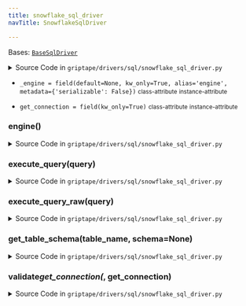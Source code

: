 ```yaml
---
title: snowflake_sql_driver
navTitle: SnowflakeSqlDriver

---
```


<span id="griptape.drivers.sql.snowflake_sql_driver.SnowflakeSqlDriver"></span>

Bases:
 [`BaseSqlDriver`](./#griptape.drivers.sql.BaseSqlDriver "BaseSqlDriver (griptape.drivers.sql.BaseSqlDriver)")

<details><summary>Source Code in <code>griptape&#47;drivers&#47;sql&#47;snowflake_sql_driver.py</code></summary>

```python
@define
class SnowflakeSqlDriver(BaseSqlDriver):
    get_connection: Callable[[], SnowflakeConnection] = field(kw_only=True)
    _engine: Optional[Engine] = field(default=None, kw_only=True, alias="engine", metadata={"serializable": False})

    @get_connection.validator  # pyright: ignore[reportFunctionMemberAccess]
    def validate_get_connection(self, _: Attribute, get_connection: Callable[[], SnowflakeConnection]) -> None:
        snowflake_connection = get_connection()
        snowflake = import_optional_dependency("snowflake")

        if not isinstance(snowflake_connection, snowflake.connector.SnowflakeConnection):
            raise ValueError("The get_connection function must return a SnowflakeConnection")
        if not snowflake_connection.schema or not snowflake_connection.database:
            raise ValueError("Provide a schema and database for the Snowflake connection")

    @lazy_property()
    def engine(self) -> Engine:
        return import_optional_dependency("sqlalchemy").create_engine(
            "snowflake://not@used/db",
            creator=self.get_connection,
        )

    def execute_query(self, query: str) -> Optional[list[BaseSqlDriver.RowResult]]:
        rows = self.execute_query_raw(query)

        if rows:
            return [BaseSqlDriver.RowResult(row) for row in rows]
        return None

    def execute_query_raw(self, query: str) -> Optional[list[dict[str, Any]]]:
        sqlalchemy = import_optional_dependency("sqlalchemy")

        with self.engine.connect() as con:
            results = con.execute(sqlalchemy.text(query))

            if results is not None:
                if results.returns_rows:
                    return [dict(result._mapping) for result in results]
                return None
            raise ValueError("No results found")

    def get_table_schema(self, table_name: str, schema: Optional[str] = None) -> Optional[str]:
        sqlalchemy = import_optional_dependency("sqlalchemy")

        try:
            metadata_obj = sqlalchemy.MetaData()
            metadata_obj.reflect(bind=self.engine)
            table = sqlalchemy.Table(table_name, metadata_obj, schema=schema, autoload=True, autoload_with=self.engine)
            return str([(c.name, c.type) for c in table.columns])
        except sqlalchemy.exc.NoSuchTableError:
            return None
```

</details>

-   `_engine = field(default=None, kw_only=True, alias='engine', metadata={'serializable': False})` <small>class-attribute</small> <small>instance-attribute</small>  <span id="griptape.drivers.sql.snowflake_sql_driver.SnowflakeSqlDriver._engine"></span> 

-   `get_connection = field(kw_only=True)` <small>class-attribute</small> <small>instance-attribute</small>  <span id="griptape.drivers.sql.snowflake_sql_driver.SnowflakeSqlDriver.get_connection"></span> 

<span id="griptape.drivers.sql.snowflake_sql_driver.SnowflakeSqlDriver.engine"></span>

### engine()

<details><summary>Source Code in <code>griptape&#47;drivers&#47;sql&#47;snowflake_sql_driver.py</code></summary>

```python
@lazy_property()
def engine(self) -> Engine:
    return import_optional_dependency("sqlalchemy").create_engine(
        "snowflake://not@used/db",
        creator=self.get_connection,
    )
```

</details>

<span id="griptape.drivers.sql.snowflake_sql_driver.SnowflakeSqlDriver.execute_query"></span>

### execute_query(query)

<details><summary>Source Code in <code>griptape&#47;drivers&#47;sql&#47;snowflake_sql_driver.py</code></summary>

```python
def execute_query(self, query: str) -> Optional[list[BaseSqlDriver.RowResult]]:
    rows = self.execute_query_raw(query)

    if rows:
        return [BaseSqlDriver.RowResult(row) for row in rows]
    return None
```

</details>

<span id="griptape.drivers.sql.snowflake_sql_driver.SnowflakeSqlDriver.execute_query_raw"></span>

### execute_query_raw(query)

<details><summary>Source Code in <code>griptape&#47;drivers&#47;sql&#47;snowflake_sql_driver.py</code></summary>

```python
def execute_query_raw(self, query: str) -> Optional[list[dict[str, Any]]]:
    sqlalchemy = import_optional_dependency("sqlalchemy")

    with self.engine.connect() as con:
        results = con.execute(sqlalchemy.text(query))

        if results is not None:
            if results.returns_rows:
                return [dict(result._mapping) for result in results]
            return None
        raise ValueError("No results found")
```

</details>

<span id="griptape.drivers.sql.snowflake_sql_driver.SnowflakeSqlDriver.get_table_schema"></span>

### get_table_schema(table_name, schema=None)

<details><summary>Source Code in <code>griptape&#47;drivers&#47;sql&#47;snowflake_sql_driver.py</code></summary>

```python
def get_table_schema(self, table_name: str, schema: Optional[str] = None) -> Optional[str]:
    sqlalchemy = import_optional_dependency("sqlalchemy")

    try:
        metadata_obj = sqlalchemy.MetaData()
        metadata_obj.reflect(bind=self.engine)
        table = sqlalchemy.Table(table_name, metadata_obj, schema=schema, autoload=True, autoload_with=self.engine)
        return str([(c.name, c.type) for c in table.columns])
    except sqlalchemy.exc.NoSuchTableError:
        return None
```

</details>

<span id="griptape.drivers.sql.snowflake_sql_driver.SnowflakeSqlDriver.validate_get_connection"></span>

### validate*get_connection(*, get_connection)

<details><summary>Source Code in <code>griptape&#47;drivers&#47;sql&#47;snowflake_sql_driver.py</code></summary>

```python
@get_connection.validator  # pyright: ignore[reportFunctionMemberAccess]
def validate_get_connection(self, _: Attribute, get_connection: Callable[[], SnowflakeConnection]) -> None:
    snowflake_connection = get_connection()
    snowflake = import_optional_dependency("snowflake")

    if not isinstance(snowflake_connection, snowflake.connector.SnowflakeConnection):
        raise ValueError("The get_connection function must return a SnowflakeConnection")
    if not snowflake_connection.schema or not snowflake_connection.database:
        raise ValueError("Provide a schema and database for the Snowflake connection")
```

</details>
